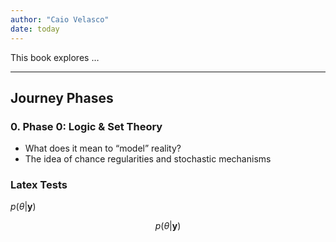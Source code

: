 ```yaml
---
author: "Caio Velasco"
date: today
---
```


This book explores ...

---

## Journey Phases

### 0. Phase 0: Logic & Set Theory
- What does it mean to “model” reality?
- The idea of chance regularities and stochastic mechanisms


### Latex Tests
$p(\theta | \mathbf{y})$

$$
p(\theta | \mathbf{y})
$$